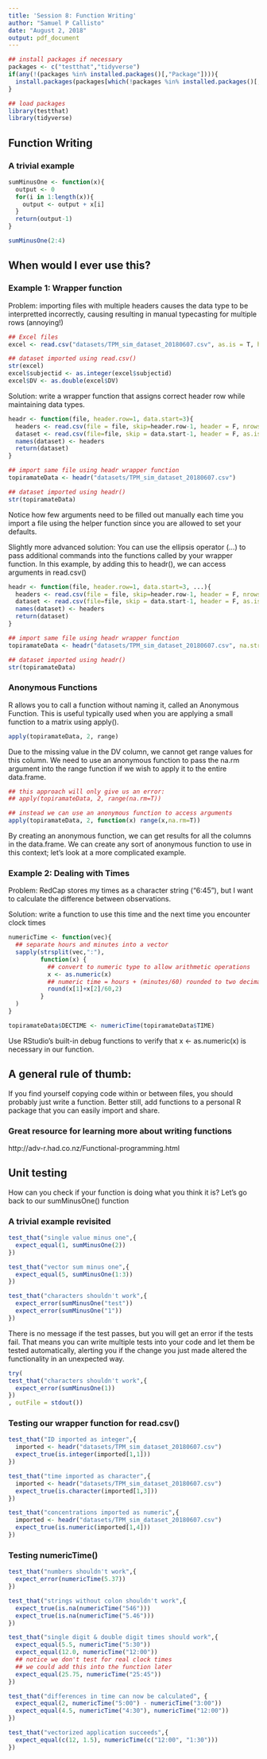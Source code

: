 ```yaml
---
title: 'Session 8: Function Writing'
author: "Samuel P Callisto"
date: "August 2, 2018"
output: pdf_document
---
```


\tableofcontents
\newpage

```r
## install packages if necessary
packages <- c("testthat","tidyverse")
if(any(!(packages %in% installed.packages()[,"Package"]))){
  install.packages(packages[which(!packages %in% installed.packages()[,"Package"])])
}

## load packages
library(testthat)
library(tidyverse)
```


## Function Writing

### A trivial example
```r
sumMinusOne <- function(x){
  output <- 0
  for(i in 1:length(x)){
    output <- output + x[i]
  }
  return(output-1)
}

sumMinusOne(2:4)
```

## When would I ever use this?

### Example 1: Wrapper function
Problem: importing files with multiple headers causes the data type to be interpretted incorrectly, causing resulting in manual typecasting for multiple rows (annoying!)
```r
## Excel files
excel <- read.csv("datasets/TPM_sim_dataset_20180607.csv", as.is = T, header = T)

## dataset imported using read.csv()
str(excel)
excel$subjectid <- as.integer(excel$subjectid)
excel$DV <- as.double(excel$DV)
```

Solution: write a wrapper function that assigns correct header row while maintaining data types.
```r
headr <- function(file, header.row=1, data.start=3){
  headers <- read.csv(file = file, skip=header.row-1, header = F, nrows = 1, as.is = T)
  dataset <- read.csv(file=file, skip = data.start-1, header = F, as.is=T)
  names(dataset) <- headers
  return(dataset)
}

## import same file using headr wrapper function
topiramateData <- headr("datasets/TPM_sim_dataset_20180607.csv")

## dataset imported using headr()
str(topiramateData)
```
Notice how few arguments need to be filled out manually each time you import a file using the helper function since you are allowed to set your defaults.

Slightly more advanced solution:
You can use the ellipsis operator (...) to pass additional commands into the functions called by your wrapper function. In this example, by adding this to headr(), we can access arguments in read.csv()
```r
headr <- function(file, header.row=1, data.start=3, ...){
  headers <- read.csv(file = file, skip=header.row-1, header = F, nrows = 1, as.is = T)
  dataset <- read.csv(file=file, skip = data.start-1, header = F, as.is=T, ...)
  names(dataset) <- headers
  return(dataset)
}

## import same file using headr wrapper function
topiramateData <- headr("datasets/TPM_sim_dataset_20180607.csv", na.strings=-99)

## dataset imported using headr()
str(topiramateData)
```

### Anonymous Functions
R allows you to call a function without naming it, called an Anonymous Function. This is useful typically used when you are applying a small function to a matrix using apply().
```r
apply(topiramateData, 2, range)
```
Due to the missing value in the DV column, we cannot get range values for this column. We need to use an anonymous function to pass the na.rm argument into the range function if we wish to apply it to the entire data.frame.
```r
## this approach will only give us an error:
## apply(topiramateData, 2, range(na.rm=T))

## instead we can use an anonymous function to access arguments
apply(topiramateData, 2, function(x) range(x,na.rm=T))
```
By creating an anonymous function, we can get results for all the columns in the data.frame. We can create any sort of anonymous function to use in this context; let's look at a more complicated example.

### Example 2: Dealing with Times
Problem: RedCap stores my times as a character string ("6:45"), but I want to calculate the difference between observations.

Solution: write a function to use this time and the next time you encounter clock times
```r
numericTime <- function(vec){
  ## separate hours and minutes into a vector
  sapply(strsplit(vec,":"),
         function(x) {
           ## convert to numeric type to allow arithmetic operations
           x <- as.numeric(x)
           ## numeric time = hours + (minutes/60) rounded to two decimals
           round(x[1]+x[2]/60,2)
         }
  )
}

topiramateData$DECTIME <- numericTime(topiramateData$TIME)
```
\underline{Challenge:} Use RStudio's built-in debug functions to verify that x <- as.numeric(x) is necessary in our function. 


## A general rule of thumb:
If you find yourself copying code within or between files, you should probably just write a function. Better still, add functions to a personal R package that you can easily import and share.

### Great resource for learning more about writing functions
http://adv-r.had.co.nz/Functional-programming.html

\newpage

## Unit testing
How can you check if your function is doing what you think it is? Let's go back to our sumMinusOne() function

### A trivial example revisited
```r
test_that("single value minus one",{
  expect_equal(1, sumMinusOne(2))
})

test_that("vector sum minus one",{
  expect_equal(5, sumMinusOne(1:3))
})

test_that("characters shouldn't work",{
  expect_error(sumMinusOne("test"))
  expect_error(sumMinusOne("1"))
})
```

There is no message if the test passes, but you will get an error if the tests fail. That means you can write multiple tests into your code and let them be tested automatically, alerting you if the change you just made altered the functionality in an unexpected way.

```r
try(
test_that("characters shouldn't work",{
  expect_error(sumMinusOne(1))
})
, outFile = stdout())
```

### Testing our wrapper function for read.csv()
```r
test_that("ID imported as integer",{
  imported <- headr("datasets/TPM_sim_dataset_20180607.csv")
  expect_true(is.integer(imported[1,1]))
})

test_that("time imported as character",{
  imported <- headr("datasets/TPM_sim_dataset_20180607.csv")
  expect_true(is.character(imported[1,3]))
})

test_that("concentrations imported as numeric",{
  imported <- headr("datasets/TPM_sim_dataset_20180607.csv")
  expect_true(is.numeric(imported[1,4]))
})
```

### Testing numericTime()
```r
test_that("numbers shouldn't work",{
  expect_error(numericTime(5.37))
})

test_that("strings without colon shouldn't work",{
  expect_true(is.na(numericTime("546")))
  expect_true(is.na(numericTime("5.46")))
})

test_that("single digit & double digit times should work",{
  expect_equal(5.5, numericTime("5:30"))
  expect_equal(12.0, numericTime("12:00"))
  ## notice we don't test for real clock times
  ## we could add this into the function later
  expect_equal(25.75, numericTime("25:45"))
})

test_that("differences in time can now be calculated", {
  expect_equal(2, numericTime("5:00") - numericTime("3:00"))
  expect_equal(4.5, numericTime("4:30"), numericTime("12:00"))
})

test_that("vectorized application succeeds",{
  expect_equal(c(12, 1.5), numericTime(c("12:00", "1:30")))
})
```

